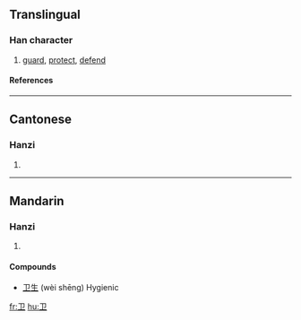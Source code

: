 {{see|衛}}

==Translingual==
===Han character===
{{Han char|rn=26|rad=卩|as=01|sn=3|four=|canj=尸中一 (SLM)}}
# [[guard]], [[protect]], [[defend]]
====References====
{{Han ref|kx=0076.141|hdz=10050.040|uh=536B|ud=21355}}
----
==Cantonese==
===Hanzi===
{{yue-hanzi|jyut=|y=wai6}}
# {{defn|Cantonese}}
----
==Mandarin==
===Hanzi===
{{cmn-hanzi|tra=衛|pin=[[wèi]] (wei4)|wg=wei<sup>4</sup>}}
# {{defn|Mandarin}}

====Compounds====
*[[卫生]] (wèi shēng) Hygienic

[[fr:卫]]
[[hu:卫]]